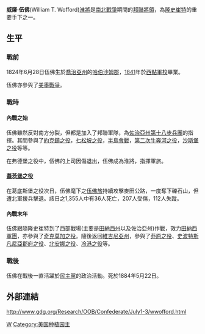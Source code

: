 '''威廉·伍佛'''(William T. Wofford)[[淮將|淮將]]是[[南北戰爭|南北戰爭]]期間的[[邦聯|邦聯]][[將領|將領]]，為[[隆史崔特|隆史崔特]]的重要手下之一。

==生平==
===戰前===
1824年6月28日伍佛生於[[喬治亞州|喬治亞州]]的[[哈伯沙姆郡|哈伯沙姆郡]]，[[1841|1841]]年於[[西點軍校|西點軍校]]畢業。

伍佛亦參與了[[美墨戰爭|美墨戰爭]]。

===戰時===
====內戰之始====
伍佛雖然反對南方分裂，但都是加入了邦聯軍隊，為[[佐治亞州第十八步兵團|佐治亞州第十八步兵團]]的指揮。其間參與了[[約克鎮之役|約克鎮之役]]，[[七松坡之役|七松坡之役]]，[[半島會戰|半島會戰]]，[[第二次牛奔河之役|第二次牛奔河之役]]，[[沙斯堡之役|沙斯堡之役]]等等。

在弗德堡之役中，伍佛的上司因傷退出，伍佛成為淮將，指揮軍旅。

====[[蓋茨堡之役|蓋茨堡之役]]====
在葛底斯堡之役次日，伍佛麾下之[[伍佛旅|伍佛旅]]持續攻擊麥田公路，一度奪下礫石山，但遭北軍援兵擊退。該日之1,355人中有36人死亡，207人受傷，112人失蹤。

====內戰末年====
伍佛跟隨隆史崔特到了西部戰場(主要是[[田納西州|田納西州]]以及佐治亞州)作戰，效力[[田納西軍團|田納西軍團]]，亦參與了[[奇克莫加之役|奇克莫加之役]]。隨後返回[[維吉尼亞州|維吉尼亞州]]，參與了[[莽原之役|莽原之役]]、[[史波特斯凡尼亞郡府之役|史波特斯凡尼亞郡府之役]]、[[北安娜之役|北安娜之役]]、[[冷港之役|冷港之役]]等。

===戰後===
伍佛在戰後一直活躍於[[民主黨_(美國)|民主黨]]的政治活動。死於1884年5月22日。

==外部連結==
http://www.gdg.org/Research/OOB/Confederate/July1-3/wwofford.html {{Wayback|url=http://www.gdg.org/Research/OOB/Confederate/July1-3/wwofford.html |date=20190630132819 }}

[[Category:邦聯軍人|W]]
[[Category:美国种植园主|Category:美国种植园主]]